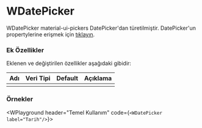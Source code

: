 
# WDatePicker

WDatePicker material-ui-pickers DatePicker'dan türetilmiştir.
DatePicker'un propertylerine erişmek için [tıklayın](https://material-ui-pickers.firebaseapp.com/demo/datepicker).

### Ek Özellikler

Eklenen ve değiştirilen özellikler aşağıdaki gibidir:

| Adı                 | Veri Tipi                                                     | Default | Açıklama                                        |
|:--------------------|:--------------------------------------------------------------|:--------|:------------------------------------------------|
|                     |                                                               |         |                                                 |


### Örnekler

<WPlayground header="Temel Kullanım" code={`<WDatePicker label="Tarih"/>`}>
<WDatePicker label="Tarih"/>
</WPlayground><br/>